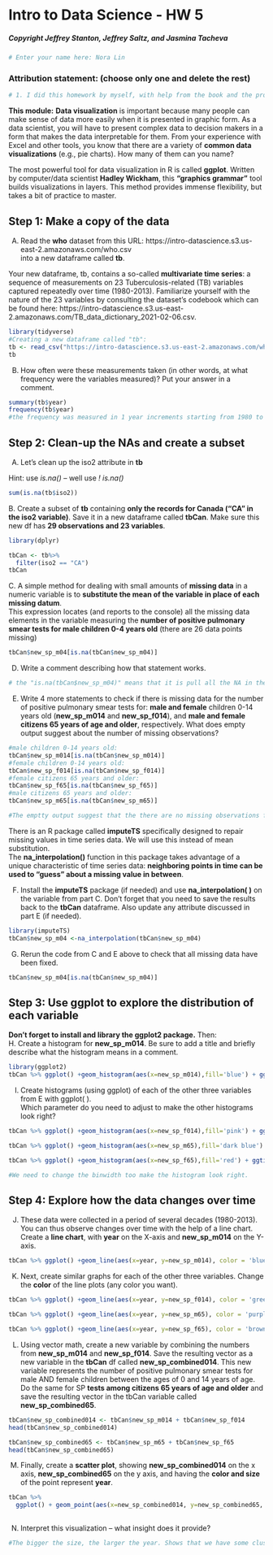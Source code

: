 # Intro to Data Science - HW 5
##### Copyright Jeffrey Stanton, Jeffrey Saltz, and Jasmina Tacheva

```r
# Enter your name here: Nora Lin
```


### Attribution statement: (choose only one and delete the rest)


```r
# 1. I did this homework by myself, with help from the book and the professor.
```

**This module:** **Data visualization** is important because many people can make sense of data more easily when it is presented in graphic form. As a data scientist, you will have to present complex data to decision makers in a form that makes the data interpretable for them. From your experience with Excel and other tools, you know that there are a variety of **common data visualizations** (e.g., pie charts). How many of them can you name? <br>

The most powerful tool for data visualization in R is called **ggplot**. Written by computer/data scientist **Hadley Wickham**, this **“graphics grammar”** tool builds visualizations in layers. This method provides immense flexibility, but takes a bit of practice to master.


## Step 1: Make a copy of the data

A.	Read the **who** dataset from this URL: https://intro-datascience.s3.us-east-2.amazonaws.com/who.csv <br>
into a new dataframe called **tb**. 

Your new dataframe, tb, contains a so-called **multivariate time series**: a sequence of measurements on 23 Tuberculosis-related (TB) variables captured repeatedly over time (1980-2013). Familiarize yourself with the nature of the 23 variables by consulting the dataset’s codebook which can be found here: https://intro-datascience.s3.us-east-2.amazonaws.com/TB_data_dictionary_2021-02-06.csv.


```r
library(tidyverse)
#Creating a new dataframe called "tb":
tb <- read_csv("https://intro-datascience.s3.us-east-2.amazonaws.com/who.csv")
tb
```

B.	How often were these measurements taken (in other words, at what frequency were the variables measured)? Put your answer in a comment. 

```r
summary(tb$year)
frequency(tb$year)
#the frequency was measured in 1 year increments starting from 1980 to 2008.
```

## Step 2: Clean-up the NAs and create a subset

A.	Let's clean up the iso2 attribute in **tb** 

Hint: use *is.na()* -- well use *! is.na()* 
```r
sum(is.na(tb$iso2))
```

B. Create a subset of **tb** containing **only the records for Canada ("CA" in the iso2 variable)**. Save it in a new dataframe called **tbCan**. Make sure this new df has **29 observations and 23 variables**.


```r
library(dplyr)

tbCan <- tb%>%
  filter(iso2 == "CA")
tbCan
```

C. A simple method for dealing with small amounts of **missing data** in a numeric variable is to **substitute the mean of the variable in place of each missing datum**. <br>
This expression locates (and reports to the console) all the missing data elements in the variable measuring the **number of positive pulmonary smear tests for male children 0-4 years old** (there are 26 data points missing)


```r
tbCan$new_sp_m04[is.na(tbCan$new_sp_m04)]
```

    
D.	Write a comment describing how that statement works.

```r
# the "is.na(tbCan$new_sp_m04)" means that it is pull all the NA in the column "new_sp_m04"of the dataframe tbCan. Then it is subsetting the column "new_sp_m04" by that conditino.
```

E.	Write 4 more statements to check if there is missing data for the number of positive pulmonary smear tests for: **male and female** children 0-14 years old (**new_sp_m014** and **new_sp_f014**), and **male and female citizens 65 years of age and older**, respectively. What does empty output suggest about the number of missing observations?


```r
#male children 0-14 years old:
tbCan$new_sp_m014[is.na(tbCan$new_sp_m014)]
#female children 0-14 years old:
tbCan$new_sp_f014[is.na(tbCan$new_sp_f014)]
#female citizens 65 years and older:
tbCan$new_sp_f65[is.na(tbCan$new_sp_f65)]
#male citizens 65 years and older:
tbCan$new_sp_m65[is.na(tbCan$new_sp_m65)]

#The emptty output suggest that the there are no missing observations for these four categories.
```

There is an R package called **imputeTS** specifically designed to repair missing values in time series data. We will use this instead of mean substitution.  <br>
The **na_interpolation()** function in this package takes advantage of a unique characteristic of time series data: **neighboring points in time can be used to “guess” about a missing value in between**.

F.	Install the **imputeTS** package (if needed) and use **na_interpolation( )** on the variable from part C. Don’t forget that you need to save the results back to the **tbCan** dataframe. Also update any attribute discussed in part E (if needed).


```r
library(imputeTS)
tbCan$new_sp_m04 <-na_interpolation(tbCan$new_sp_m04)
```

G.	Rerun the code from C and E above to check that all missing data have been fixed. 


```r
tbCan$new_sp_m04[is.na(tbCan$new_sp_m04)]
```

## Step 3: Use ggplot to explore the distribution of each variable
**Don’t forget to install and library the ggplot2 package.** Then: <br>
H.	Create a histogram for **new_sp_m014**. Be sure to add a title and briefly describe what the histogram means in a comment.

```r
library(ggplot2)
tbCan %>% ggplot() +geom_histogram(aes(x=new_sp_m014),fill='blue') + ggtitle('Histogram of New Pulmonary Smear Tests for Males age 0-14')
```

I.	Create histograms (using ggplot) of each of the other three variables from E with ggplot( ). <br>
Which parameter do you need to adjust to make the other histograms look right?


```r
tbCan %>% ggplot() +geom_histogram(aes(x=new_sp_f014),fill='pink') + ggtitle('Histogram of New Pulmonary Smear Tests for Females age 0-14')

tbCan %>% ggplot() +geom_histogram(aes(x=new_sp_m65),fill='dark blue') + ggtitle('Histogram of New Pulmonary Smear Tests for Males age 65 and older')

tbCan %>% ggplot() +geom_histogram(aes(x=new_sp_f65),fill='red') + ggtitle('Histogram of New Pulmonary Smear Tests for Females age 65 and older')

#We need to change the binwidth too make the histogram look right.
```

## Step 4: Explore how the data changes over time
J.	These data were collected in a period of several decades (1980-2013). You can thus observe changes over time with the help of a line chart. Create a **line chart**, with **year** on the X-axis and **new_sp_m014** on the Y-axis.


```r
tbCan %>% ggplot() +geom_line(aes(x=year, y=new_sp_m014), color = 'blue') + ggtitle('Number of New Pulmonary Smear Tests for Males age 0-14 between 1980-2008')
```

K.	Next, create similar graphs for each of the other three variables. Change the **color** of the line plots (any color you want).


```r
tbCan %>% ggplot() +geom_line(aes(x=year, y=new_sp_f014), color = 'green') + ggtitle('Number of New Pulmonary Smear Tests for Females age 0-14 between 1980-2008')

tbCan %>% ggplot() +geom_line(aes(x=year, y=new_sp_m65), color = 'purple') + ggtitle('Number of New Pulmonary Smear Tests for Males age 65 and older between 1980-2008')

tbCan %>% ggplot() +geom_line(aes(x=year, y=new_sp_f65), color = 'brown') + ggtitle('Number of New Pulmonary Smear Tests for Females 65 and older between 1980-2008')
```

L.	Using vector math, create a new variable by combining the numbers from **new_sp_m014** and **new_sp_f014**. Save the resulting vector as a new variable in the **tbCan** df called **new_sp_combined014**. This new variable represents the number of positive pulmonary smear tests for male AND female children between the ages of 0 and 14 years of age. Do the same for SP **tests among citizens 65 years of age and older** and save the resulting vector in the tbCan variable called **new_sp_combined65**.

```r
tbCan$new_sp_combined014 <- tbCan$new_sp_m014 + tbCan$new_sp_f014
head(tbCan$new_sp_combined014)

tbCan$new_sp_combined65 <- tbCan$new_sp_m65 + tbCan$new_sp_f65
head(tbCan$new_sp_combined65)
```

M.	Finally, create a **scatter plot**, showing **new_sp_combined014** on the x axis, **new_sp_combined65** on the y axis, and having the **color and size** of the point represent **year**.


```r
tbCan %>%
  ggplot() + geom_point(aes(x=new_sp_combined014, y=new_sp_combined65, color= year,size= year))
  
```

N.	Interpret this visualization – what insight does it provide?

```r
#The bigger the size, the larger the year. Shows that we have some clustering.
```
